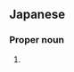 ==Japanese==
{{ja-kanjitab|牟|田}}

===Proper noun===
{{ja-pos|proper|むた}}

# {{surname|lang=ja|sort=むた}}
